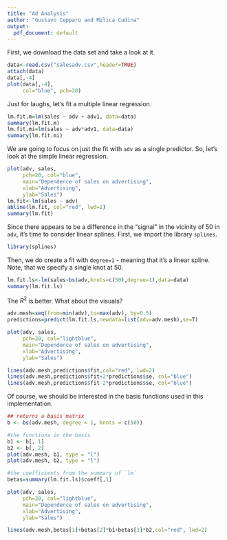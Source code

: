 ```yaml
---
title: "Ad Analysis"
author: "Gustavo Cepparo and Milica Cudina"
output:
  pdf_document: default
---
```


First, we download the data set and take a look at it. 

```r
data<-read.csv("salesadv.csv",header=TRUE)
attach(data)
data[,-4]
plot(data[,-4],
     col="blue", pch=20)
```

Just for laughs, let's fit a multiple linear regression. 

```r
lm.fit.m=lm(sales ~ adv + adv1, data=data)
summary(lm.fit.m)
lm.fit.mi=lm(sales ~ adv*adv1, data=data)
summary(lm.fit.mi)
```
We are going to focus on just the fit with `adv` as a single predictor. So, let's look at the simple linear regression. 

```r
plot(adv, sales, 
     pch=20, col="blue",
     main="Dependence of sales on advertising",
     xlab="Advertising",
     ylab="Sales")
lm.fit<-lm(sales ~ adv)
abline(lm.fit, col="red", lwd=2)
summary(lm.fit)
```

Since there appears to be a difference in the "signal" in the vicinity of $50$ in `adv`, it's time to consider linear splines. First, we import the library `splines`.

```r
library(splines)
```

Then, we do create a fit with `degree=1` - meaning that it's a linear spline. Note, that we specify a single knot at $50$. 

```r
lm.fit.ls<-lm(sales~bs(adv,knots=c(50),degree=1),data=data)
summary(lm.fit.ls)
```

The $R^2$ is better. What about the visuals? 

```r
adv.mesh=seq(from=min(adv),to=max(adv), by=0.5)
predictions=predict(lm.fit.ls,newdata=list(adv=adv.mesh),se=T)

plot(adv, sales, 
     pch=20, col="lightblue",
     main="Dependence of sales on advertising",
     xlab="Advertising",
     ylab="Sales")

lines(adv.mesh,predictions$fit,col="red", lwd=2)
lines(adv.mesh,predictions$fit+2*predictions$se, col="blue")
lines(adv.mesh,predictions$fit-2*predictions$se, col="blue")
```
Of course, we should be interested in the basis functions used in this implementation. 


```r
## returns a basis matrix
b <- bs(adv.mesh, degree = 1, knots = c(50))  

#the functions in the basis
b1 <- b[, 1]  
b2 <- b[, 2]  
plot(adv.mesh, b1, type = "l")
plot(adv.mesh, b2, type = "l")

#the coefficients from the summary of `lm`
betas=summary(lm.fit.ls)$coeff[,1]

plot(adv, sales, 
     pch=20, col="lightblue",
     main="Dependence of sales on advertising",
     xlab="Advertising",
     ylab="Sales")

lines(adv.mesh,betas[1]+betas[2]*b1+betas[3]*b2,col="red", lwd=2)
```

